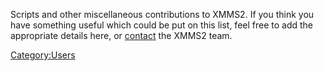Scripts and other miscellaneous contributions to XMMS2. If you think you have something useful which could be put on this list, feel free to add the appropriate details here, or [[About#Contact_info | contact]] the XMMS2 team.

{{Contrib | title=Init scripts | author=Martijn Ras | description=<strike>I wrote an initscript to start xmms2d at runtime and control it through the default chkconfig/service mechanism on *NIX systems.</strike> The files contributed don't work with more recent releases of XMMS2 - if you'd like to help resolve this, visit <mantis>249</mantis>. | moreinfo=[http://bugs.xmms2.xmms.se/view.php?id=249 Bug #249] | files=* [http://xmms2.xmms.se/contrib/files/xmms2d <strike>xmms2d</strike>]
* [http://xmms2.xmms.se/contrib/files/xmms2-initscript-gentoo <strike>xmms2-initscript-gentoo</strike>]
* [http://xmms2.xmms.se/contrib/files/xmms2-initscript-gentoo.conf <strike>xmms2-initscript-gentoo.conf</strike>]}}

{{Contrib | title=BSD init scripts | author=Alexander Botero-Lowry | description=FreeBSD and NetBSD rc.d scripts | moreinfo=See README within the package | files=* [http://xmms2.xmms.se/contrib/files/xmms2-bsd.rc.d.tar.gz xmms2-bsd.rc.d.tar.gz]}}

{{Contrib | title=Play-Pause toggle client | author=Vin&iacute;cius Dias dos Santos | description=Request for play/pause action whereas:
* will play if current state is stopped or paused
* will pause if current state is playing.
Good for using in hotkeys(specially if you have a multimedia keyboard ;) ) | moreinfo= | files=* [http://xmms2.xmms.se/contrib/files/play-pause.py play-pause.py]}}

{{Contrib | title=Play-Pause toggle client (C) | author=Dean Scarff | description=Pauses playback if xmms2 is currently playing, otherwise starts playback | moreinfo=An alternative to the python script by VinÃ­cius Dias dos Santos, for those who do not have/want python | files=* [http://scarff.id.au/file/xmms2-pp.c xmms2-pp.c]}}

{{Contrib | title=Gnome metacity multimedia keyboard shortcuts | author=Tobias Bengtsson | description=Gnome metacity multimedia keyboard shortcuts: 
* Open gconf-editor and edit keys for /apps/metacity/keybinding_commands/ to xmms2 play (or the above script), next, prev etc. keys you may have on your keyboard. 
* Edit /apps/metacity/global_keybindings/, for example run_command_1 = XF86AudioPlay, run_command_2=XF86AudioNext, run_command_3=XF86AudioPrev etc. | moreinfo=None | files=None }}

{{Contrib| title=XChat2 info script| author=[[Sham Chukoury]]| description=XChat 2 python script that displays the title and artist of the currently playing song. Supports querying of xmms2 daemons running on different IPC paths.| moreinfo=http://eleusis.f2o.org/projects/xmms2/| files=* [http://eleusis.f2o.org/projects/xmms2/xmms2-indirect.tar.bz2 xmms2-indirect.tar.bz2]}}

{{Contrib| title=Bash tab completion for the xmms2 client| author=RÃ©mi Vanicat| description=A bash script for tab completion in the shell. Once you have source it into bash use TAB to complete what your are typing. Original ideas from [[Bash tab completion for the CLI]]| moreinfo=http://aspellfr.free.fr/xmms2/| files=* [http://aspellfr.free.fr/xmms2/xmms2_completion xmms2_completion]}}

{{Contrib| title=Daemon updating Gajim status on XMMS2 events| author=Bart Kreska| description=Simple daemon written in Python that updates status message in Gajim each time XMMS2 changes its state (ie. jumps to another track). Status message may look like this: '''Now listening: Rolling Stones, It's Only Rock 'n Roll''' but the format is highly customizable.| moreinfo=For more information see man page| files=* [http://www.smlw.pl/~wytnijto/projects/xmms/ xmms2-gajim-status]}}

{{Contrib| title=Medialib cleaner| author=Sham Chukoury| description=Simple script to remove items marked as 'unavailable' in the medialib (which can include things like JPEG and text files).| moreinfo=| files=* [http://xmms2.xmms.se/contrib/files/xmms2-clean-mlib.py xmms2-clean-mlib.py]}}

{{Contrib| title=xmms2_random_album | author=ashtophet| description=Quick shell script to add a random album to a dedicated playlist. It will be obsolete when random album playback is available natively. NOTE: You have to edit source and change max_num_id (max id on mlib)!! If you use it, find annoyances, improvements, suggestions... please, contact me (mail is at source).| moreinfo=| files=* [http://ashtophet.freehostia.com/xmms2_random_album.sh xmms2_random_album.sh]}}

{{Contrib| title=xmms2lyrics | author=ashtophet| description=Very simple shell script to fetch current xmms2 song lyrics (w3m) and show them (w3m) using google's(tm) "feeling lucky" feature. Based on  [http://ashtophet.freehostia.com//mpdlyrics-0.0.5.1 mpdlyrics].| moreinfo=| files=* [http://ashtophet.freehostia.com/xmms2lyrics.sh xmms2lyrics.sh]}}

{{Contrib| title=xmms2wiki | author=ashtophet| description=Very simple shell script to fetch wikipedia article on current xmms2 playing song and show it using w3m. Based on [http://ashtophet.freehostia.com/mpdwiki-0.0.3.1 mpdwiki]. | moreinfo=| files=* [http://ashtophet.freehostia.com/xmms2wiki.sh xmms2wiki.sh]}}

{{Contrib| title=Fvwm menu | author=ashtophet| description=Simple fvwm2 menu to control xmms2. Based on univac's fvwm config. | moreinfo=| files=* [http://ashtophet.freehostia.com/screenshots.html config]}}

[[Category:Users]]